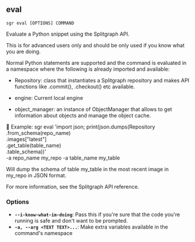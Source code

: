 
## eval

```sgr eval [OPTIONS] COMMAND```

Evaluate a Python snippet using the Splitgraph API.

This is for advanced users only and should be only used
if you know what you are doing.

Normal Python statements are supported and the command is evaluated
in a namespace where the following is already imported and available:

  * Repository: class that instantiates a Splitgraph repository and makes
    API functions like .commit(), .checkout() etc available.

  * engine: Current local engine

  * object_manager: an instance of ObjectManager that allows
    to get information about objects and manage the object cache.


Example:
    sgr eval 'import json; print(json.dumps(Repository\
        .from_schema(repo_name)\
        .images["latest"]\
        .get_table(table_name)\
        .table_schema))' \
    -a repo_name my_repo -a table_name my_table

Will dump the schema of table my_table in the most recent image in my_repo in JSON format.

For more information, see the Splitgraph API reference.

### Options

  * **`--i-know-what-im-doing`**: Pass this if you're sure that the code you're running is safe and don't want to be prompted.
  * **`-a, --arg <TEXT TEXT>...`**: Make extra variables available in the command's namespace
